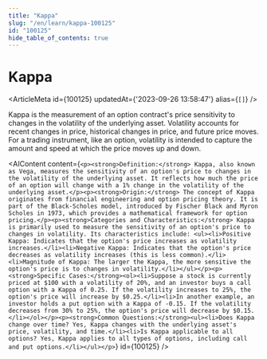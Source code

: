 ```yaml
---
title: "Kappa"
slug: "/en/learn/kappa-100125"
id: "100125"
hide_table_of_contents: true
---
```



# Kappa

<ArticleMeta id={100125} updatedAt={'2023-09-26 13:58:47'} alias={`[]`} />
<div className='border-solid border-b border-t-0 my-4 border-[var(--ifm-color-gray-300)]' />

Kappa is the measurement of an option contract's price sensitivity to changes in the volatility of the underlying asset. Volatility accounts for recent changes in price, historical changes in price, and future price moves. For a trading instrument, like an option, volatility is intended to capture the amount and speed at which the price moves up and down.

<AIContent content={`<p><strong>Definition:</strong> Kappa, also known as Vega, measures the sensitivity of an option's price to changes in the volatility of the underlying asset. It reflects how much the price of an option will change with a 1% change in the volatility of the underlying asset.</p><p><strong>Origin:</strong> The concept of Kappa originates from financial engineering and option pricing theory. It is part of the Black-Scholes model, introduced by Fischer Black and Myron Scholes in 1973, which provides a mathematical framework for option pricing.</p><p><strong>Categories and Characteristics:</strong> Kappa is primarily used to measure the sensitivity of an option's price to changes in volatility. Its characteristics include: <ul><li>Positive Kappa: Indicates that the option's price increases as volatility increases.</li><li>Negative Kappa: Indicates that the option's price decreases as volatility increases (this is less common).</li><li>Magnitude of Kappa: The larger the Kappa, the more sensitive the option's price is to changes in volatility.</li></ul></p><p><strong>Specific Cases:</strong><ol><li>Suppose a stock is currently priced at $100 with a volatility of 20%, and an investor buys a call option with a Kappa of 0.25. If the volatility increases to 25%, the option's price will increase by $0.25.</li><li>In another example, an investor holds a put option with a Kappa of -0.15. If the volatility decreases from 30% to 25%, the option's price will decrease by $0.15.</li></ol></p><p><strong>Common Questions:</strong><ul><li>Does Kappa change over time? Yes, Kappa changes with the underlying asset's price, volatility, and time.</li><li>Is Kappa applicable to all options? Yes, Kappa applies to all types of options, including call and put options.</li></ul></p>`} id={100125} />
